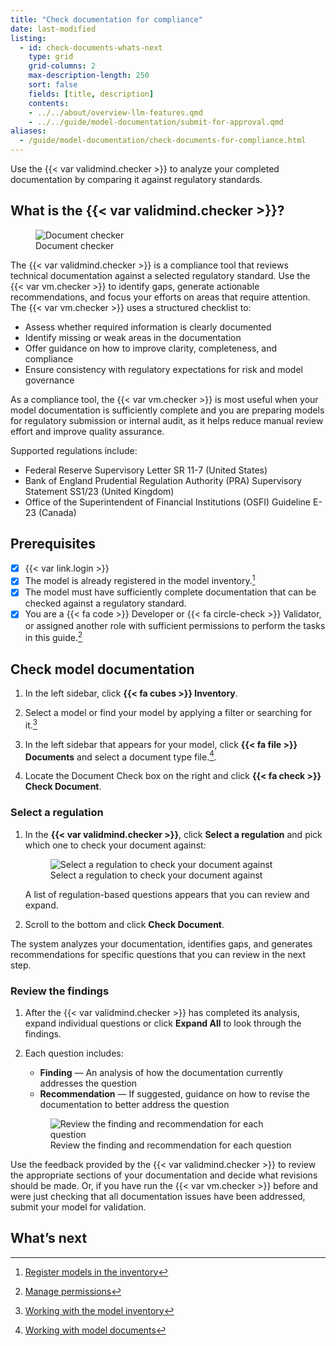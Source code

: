 ```yaml
---
title: "Check documentation for compliance"
date: last-modified
listing:
  - id: check-documents-whats-next
    type: grid
    grid-columns: 2
    max-description-length: 250
    sort: false
    fields: [title, description]
    contents: 
    - ../../about/overview-llm-features.qmd
    - ../../guide/model-documentation/submit-for-approval.qmd
aliases: 
  - /guide/model-documentation/check-documents-for-compliance.html
---
```


Use the {{< var validmind.checker >}} to analyze your completed documentation by comparing it against regulatory standards. 

## What is the {{< var validmind.checker >}}?


:::: {.flex .flex-wrap .justify-around}

::: {.w-25-ns .pt3 .pr4}
![Document checker](/about/overview-llm-features-check-document.png){fig-alt="A screenshot showing the LLM feature for checking documentation that can be accessed with the Check Document button" .screenshot}

:::

::: {.w-75-ns}
The {{< var validmind.checker >}} is a compliance tool that reviews technical documentation against a selected regulatory standard. Use the {{< var vm.checker >}} to identify gaps, generate actionable recommendations, and focus your efforts on areas that require attention. The {{< var vm.checker >}} uses a structured checklist to:

- Assess whether required information is clearly documented
- Identify missing or weak areas in the documentation
- Offer guidance on how to improve clarity, completeness, and compliance
- Ensure consistency with regulatory expectations for risk and model governance
:::

::::

As a compliance tool, the {{< var vm.checker >}} is most useful when your model documentation is sufficiently complete and you are preparing models for regulatory submission or internal audit, as it helps reduce manual review effort and improve quality assurance. 

Supported regulations include:

- Federal Reserve Supervisory Letter SR 11-7 (United States)
- Bank of England Prudential Regulation Authority (PRA) Supervisory Statement SS1/23 (United Kingdom)
- Office of the Superintendent of Financial Institutions (OSFI) Guideline E-23 (Canada)

::: {.attn}

## Prerequisites

- [x] {{< var link.login >}}
- [x] The model is already registered in the model inventory.[^1]
- [x] The model must have sufficiently complete documentation that can be checked against a regulatory standard.
- [x] You are a [{{< fa code >}} Developer]{.bubble} or [{{< fa circle-check >}} Validator]{.bubble}, or assigned another role with sufficient permissions to perform the tasks in this guide.[^2]
:::

## Check model documentation

1. In the left sidebar, click **{{< fa cubes >}} Inventory**.

2. Select a model or find your model by applying a filter or searching for it.[^3]

3. In the left sidebar that appears for your model, click **{{< fa file >}} Documents** and select a document type file.[^4].

4. Locate the Document Check box on the right and click **{{< fa check >}} Check Document**.

### Select a regulation

1. In the **{{< var validmind.checker >}}**, click **Select a regulation** and pick which one to check your document against:

   ![Select a regulation to check your document against](/guide/model-documentation/check-documents-for-compliance-select-regulation.png){fig-alt="A screenshot showing the Select a regulation dropdown in the checker" .screenshot}

   A list of regulation-based questions appears that you can review and expand.
   
2. Scroll to the bottom and click **Check Document**.

The system analyzes your documentation, identifies gaps, and generates recommendations for specific questions that you can review in the next step.

### Review the findings

1. After the {{< var validmind.checker >}} has completed its analysis, expand individual questions or click **Expand All** to look through the findings.

2. Each question includes:

     - **Finding** — An analysis of how the documentation currently addresses the question
     - **Recommendation** — If suggested, guidance on how to revise the documentation to better address the question

   ![Review the finding and recommendation for each question](/guide/model-documentation/check-documents-for-compliance-review.png){fig-alt="A screenshot showing the findings and recommendation made by the checker" .screenshot}

Use the feedback provided by the {{< var validmind.checker >}} to review the appropriate sections of your documentation and decide what revisions should be made. Or, if you have run the {{< var vm.checker >}} before and were just checking that all documentation issues have been addressed, submit your model for validation.

## What's next

::: {#check-documents-whats-next}
:::
<!-- FOOTNOTES -->

[^1]: [Register models in the inventory](/guide/model-inventory/register-models-in-inventory.qmd)

[^2]: [Manage permissions](/guide/configuration/manage-permissions.qmd)

[^3]: [Working with the model inventory](/guide/model-inventory/working-with-model-inventory.qmd#search-filter-and-sort-models)

[^4]: [Working with model documents](/guide/templates/working-with-model-documents.qmd)
